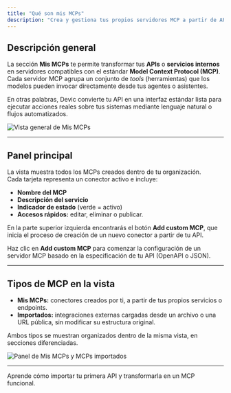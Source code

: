 ```yaml
---
title: "Qué son mis MCPs"
description: "Crea y gestiona tus propios servidores MCP a partir de APIs o servicios internos para que los modelos de lenguaje puedan ejecutarlos directamente."
---
```


## Descripción general

La sección **Mis MCPs** te permite transformar tus **APIs** o **servicios internos** en servidores compatibles con el estándar **Model Context Protocol (MCP)**.\
Cada servidor MCP agrupa un conjunto de _tools_ (herramientas) que los modelos pueden invocar directamente desde tus agentes o asistentes.

En otras palabras, Devic convierte tu API en una interfaz estándar lista para ejecutar acciones reales sobre tus sistemas mediante lenguaje natural o flujos automatizados.

![Vista general de Mis MCPs](/my-mcps.png)

---

## Panel principal

La vista muestra todos los MCPs creados dentro de tu organización.\
Cada tarjeta representa un conector activo e incluye:

- **Nombre del MCP**
- **Descripción del servicio**
- **Indicador de estado** (verde = activo)
- **Accesos rápidos:** editar, eliminar o publicar.

En la parte superior izquierda encontrarás el botón **Add custom MCP**, que inicia el proceso de creación de un nuevo conector a partir de tu API.

<Card title="Crear un nuevo MCP" icon="plus" horizontal>
  Haz clic en <strong>Add custom MCP</strong>
   para comenzar la configuración de un servidor MCP basado en la especificación de tu API (OpenAPI o JSON).
</Card>

---

## Tipos de MCP en la vista

- **Mis MCPs:** conectores creados por ti, a partir de tus propios servicios o endpoints.
- **Importados:** integraciones externas cargadas desde un archivo o una URL pública, sin modificar su estructura original.

Ambos tipos se muestran organizados dentro de la misma vista, en secciones diferenciadas.

![Panel de Mis MCPs y MCPs importados](/my-mcps-third-party-mcps.png)

---

<Card title="Siguiente paso" icon="arrow-right" href="/devic/MCPs/my-mcps/import-tool">
  Aprende cómo importar tu primera API y transformarla en un MCP funcional.
</Card>
